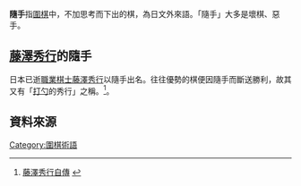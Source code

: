{{expand|time=2010-05-01T03:47:03+00:00}}
'''隨手'''指[[圍棋|圍棋]]中，不加思考而下出的棋，為日文外來語。「隨手」大多是壞棋、惡手。
== [[藤澤秀行|藤澤秀行]]的隨手 ==
日本已逝[[職業棋士|職業棋士]][[藤澤秀行|藤澤秀行]]以隨手出名。往往優勢的棋便因隨手而斷送勝利，故其又有「[[打勺|打勺]]的秀行」之稱。<ref>[http://shy.taiwango.net/article/fujisawa/fujisawa.htm 藤澤秀行自傳] {{webarchive|url=https://web.archive.org/web/20041028050438/http://shy.taiwango.net/article/fujisawa/fujisawa.htm |date=2004-10-28 }}</ref>。
== 資料來源 ==
<references />
{{小作品|圍棋}}
{{圍棋術語}}
[[Category:圍棋術語|Category:圍棋術語]]